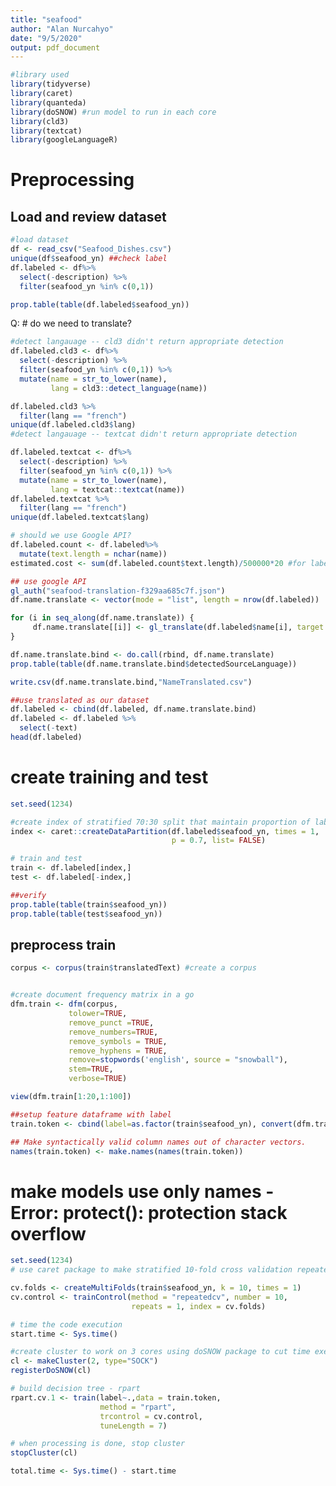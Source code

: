 ```yaml
---
title: "seafood"
author: "Alan Nurcahyo"
date: "9/5/2020"
output: pdf_document
---
```


```r
#library used
library(tidyverse)
library(caret)
library(quanteda)
library(doSNOW) #run model to run in each core
library(cld3)
library(textcat)
library(googleLanguageR)
```

# Preprocessing
## Load and review dataset
```r
#load dataset
df <- read_csv("Seafood_Dishes.csv")
unique(df$seafood_yn) ##check label
df.labeled <- df%>%
  select(-description) %>%
  filter(seafood_yn %in% c(0,1))

prop.table(table(df.labeled$seafood_yn))
```

Q: # do we need to translate? 
```r
#detect langauage -- cld3 didn't return appropriate detection
df.labeled.cld3 <- df%>%
  select(-description) %>%
  filter(seafood_yn %in% c(0,1)) %>%
  mutate(name = str_to_lower(name),
         lang = cld3::detect_language(name))

df.labeled.cld3 %>%
  filter(lang == "french")
unique(df.labeled.cld3$lang)
#detect langauage -- textcat didn't return appropriate detection

df.labeled.textcat <- df%>%
  select(-description) %>%
  filter(seafood_yn %in% c(0,1)) %>%
  mutate(name = str_to_lower(name),
         lang = textcat::textcat(name))
df.labeled.textcat %>%
  filter(lang == "french")
unique(df.labeled.textcat$lang)

# should we use Google API?
df.labeled.count <- df.labeled%>%
  mutate(text.length = nchar(name))
estimated.cost <- sum(df.labeled.count$text.length)/500000*20 #for labeled data only, per call
```


```r

## use google API
gl_auth("seafood-translation-f329aa685c7f.json")
df.name.translate <- vector(mode = "list", length = nrow(df.labeled))

for (i in seq_along(df.name.translate)) {
     df.name.translate[[i]] <- gl_translate(df.labeled$name[i], target = "en")
}

df.name.translate.bind <- do.call(rbind, df.name.translate)
prop.table(table(df.name.translate.bind$detectedSourceLanguage))

write.csv(df.name.translate.bind,"NameTranslated.csv")

##use translated as our dataset
df.labeled <- cbind(df.labeled, df.name.translate.bind)
df.labeled <- df.labeled %>%
  select(-text)
head(df.labeled)
```

# create training and test

```r
set.seed(1234)

#create index of stratified 70:30 split that maintain proportion of label.
index <- caret::createDataPartition(df.labeled$seafood_yn, times = 1,
                                    p = 0.7, list= FALSE) 

# train and test
train <- df.labeled[index,]
test <- df.labeled[-index,]

##verify
prop.table(table(train$seafood_yn))
prop.table(table(test$seafood_yn))
```


## preprocess train
```r
corpus <- corpus(train$translatedText) #create a corpus


#create document frequency matrix in a go
dfm.train <- dfm(corpus, 
             tolower=TRUE,  
             remove_punct =TRUE, 
             remove_numbers=TRUE,
             remove_symbols = TRUE,
             remove_hyphens = TRUE,
             remove=stopwords('english', source = "snowball"), 
             stem=TRUE, 
             verbose=TRUE)

view(dfm.train[1:20,1:100])

##setup feature dataframe with label
train.token <- cbind(label=as.factor(train$seafood_yn), convert(dfm.train[,-1], to = "data.frame"))

## Make syntactically valid column names out of character vectors.
names(train.token) <- make.names(names(train.token))
```

# make models use only names - Error: protect(): protection stack overflow
```r
set.seed(1234)
# use caret package to make stratified 10-fold cross validation repeated

cv.folds <- createMultiFolds(train$seafood_yn, k = 10, times = 1)
cv.control <- trainControl(method = "repeatedcv", number = 10,
                           repeats = 1, index = cv.folds)

# time the code execution
start.time <- Sys.time()

#create cluster to work on 3 cores using doSNOW package to cut time execution
cl <- makeCluster(2, type="SOCK")
registerDoSNOW(cl)

# build decision tree - rpart
rpart.cv.1 <- train(label~.,data = train.token, 
                    method = "rpart",
                    trcontrol = cv.control,
                    tuneLength = 7)

# when processing is done, stop cluster
stopCluster(cl)

total.time <- Sys.time() - start.time
```



